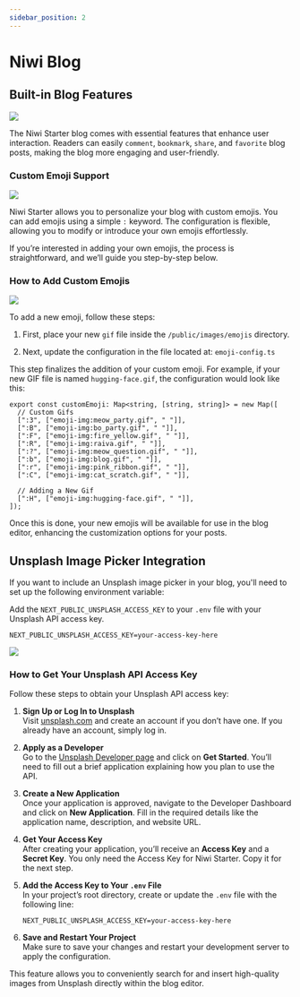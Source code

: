 ```yaml
---
sidebar_position: 2
---
```



# Niwi Blog

## Built-in Blog Features

<div className="relative rounded-[12px] overflow-hidden my-5">
  <img className="w-full" src="/blog/blog-comment-bookmark-copy-feat.gif" />
</div>

The Niwi Starter blog comes with essential features that enhance user interaction. Readers can easily `comment`, `bookmark`, `share`, and `favorite` blog posts, making the blog more engaging and user-friendly.

### Custom Emoji Support

<div className="relative rounded-[12px] overflow-hidden my-5">
  <img className="w-full" src="/blog/using-emojis.gif" />
</div>

Niwi Starter allows you to personalize your blog with custom emojis. You can add emojis using a simple `:` keyword. The configuration is flexible, allowing you to modify or introduce your own emojis effortlessly.

If you’re interested in adding your own emojis, the process is straightforward, and we’ll guide you step-by-step below.

### How to Add Custom Emojis

<div className="relative rounded-[12px] overflow-hidden my-5">
  <img className="w-full" src="/blog/adding-emojis.gif" />
</div>

To add a new emoji, follow these steps:

1. First, place your new `gif` file inside the `/public/images/emojis` directory.

2. Next, update the configuration in the file located at: `emoji-config.ts`

This step finalizes the addition of your custom emoji. For example, if your new GIF file is named `hugging-face.gif`, the configuration would look like this:

```tsx title="/components/niwi-blog/niwi-text-editor/plugins/NiwiEmojiPlugin/config/emoji-config.ts"
export const customEmoji: Map<string, [string, string]> = new Map([
  // Custom Gifs
  [":3", ["emoji-img:meow_party.gif", " "]],
  [":B", ["emoji-img:bo_party.gif", " "]],
  [":F", ["emoji-img:fire_yellow.gif", " "]],
  [":R", ["emoji-img:raiva.gif", " "]],
  [":?", ["emoji-img:meow_question.gif", " "]],
  [":b", ["emoji-img:blog.gif", " "]],
  [":r", ["emoji-img:pink_ribbon.gif", " "]],
  [":C", ["emoji-img:cat_scratch.gif", " "]],

  // Adding a New Gif
  [":H", ["emoji-img:hugging-face.gif", " "]],
]);
```

Once this is done, your new emojis will be available for use in the blog editor, enhancing the customization options for your posts.

## Unsplash Image Picker Integration

If you want to include an Unsplash image picker in your blog, you'll need to set up the following environment variable:

Add the `NEXT_PUBLIC_UNSPLASH_ACCESS_KEY` to your `.env` file with your Unsplash API access key.

```env
NEXT_PUBLIC_UNSPLASH_ACCESS_KEY=your-access-key-here
```

<div className="relative rounded-[12px] overflow-hidden my-5">
  <img className="w-full" src="/blog/unsplash.gif" />
</div>

### How to Get Your Unsplash API Access Key

Follow these steps to obtain your Unsplash API access key:

1. **Sign Up or Log In to Unsplash**  
   Visit [unsplash.com](https://unsplash.com) and create an account if you don’t have one. If you already have an account, simply log in.

2. **Apply as a Developer**  
   Go to the [Unsplash Developer page](https://unsplash.com/developers) and click on **Get Started**. You’ll need to fill out a brief application explaining how you plan to use the API.

3. **Create a New Application**  
   Once your application is approved, navigate to the Developer Dashboard and click on **New Application**. Fill in the required details like the application name, description, and website URL.

4. **Get Your Access Key**  
   After creating your application, you’ll receive an **Access Key** and a **Secret Key**. You only need the Access Key for Niwi Starter. Copy it for the next step.

5. **Add the Access Key to Your `.env` File**  
   In your project’s root directory, create or update the `.env` file with the following line:

   ```env
   NEXT_PUBLIC_UNSPLASH_ACCESS_KEY=your-access-key-here
   ```

6. **Save and Restart Your Project**  
   Make sure to save your changes and restart your development server to apply the configuration.

This feature allows you to conveniently search for and insert high-quality images from Unsplash directly within the blog editor.

